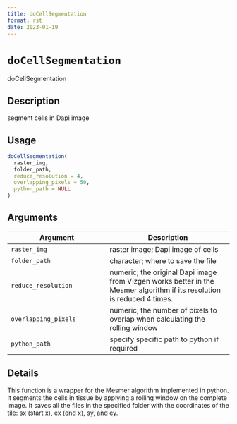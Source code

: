 ```yaml
--- 
title: doCellSegmentation 
format: rst 
date: 2023-01-19 
--- 
```

# `doCellSegmentation`

doCellSegmentation


## Description

segment cells in Dapi image


## Usage

```r
doCellSegmentation(
  raster_img,
  folder_path,
  reduce_resolution = 4,
  overlapping_pixels = 50,
  python_path = NULL
)
```


## Arguments

Argument      |Description
------------- |----------------
`raster_img`     |     raster image; Dapi image of cells
`folder_path`     |     character; where to save the file
`reduce_resolution`     |     numeric; the original Dapi image from Vizgen works better in the Mesmer algorithm if its resolution is reduced 4 times.
`overlapping_pixels`     |     numeric; the number of pixels to overlap when calculating the rolling window
`python_path`     |     specify specific path to python if required


## Details

This function is a wrapper for the Mesmer algorithm implemented in python.
 It segments the cells in tissue by applying a rolling window on the complete
 image. It saves all the files in the specified folder with the coordinates
 of the tile: sx (start x), ex (end x), sy, and ey.


